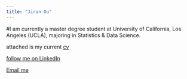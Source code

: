 ```yaml
---
title: "Jiran Ou"
---
```


#I am currently a master degree student at University of California, Los Angeles (UCLA), majoring in Statistics & Data Science.

attached is my current [cv](Jiran_Ou_Resume2.pdf)

[follow me on LinkedIn](https://www.linkedin.com/in/jiran-ou-262409247/)

[Email me](jiran1999@g.ucla.edu)
